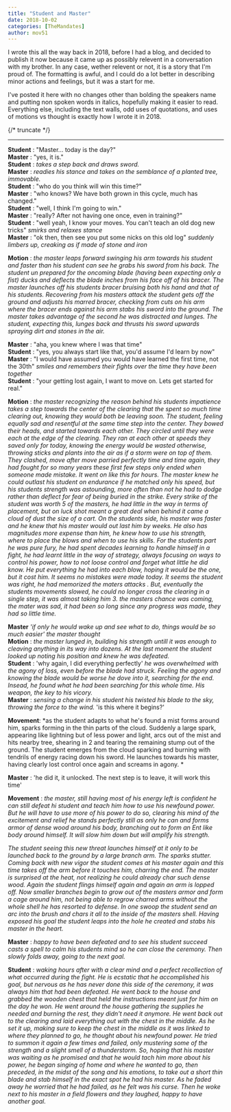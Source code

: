 ```yaml
---
title: "Student and Master"
date: 2018-10-02
categories: [TheMandates]
author: mov51
---
```

I wrote this all the way back in 2018, before I had a blog, and decided to publish it now because it came up as possibly relevent in a conversation with my brother. In any case, wether relevent or not, it is a story that I'm proud of. The formatting is awful, and I could do a lot better in describing minor actions and feelings, but it was a start for me.  

I've posted it here with no changes other than bolding the speakers name and putting non spoken words in italics, hopefully making it easier to read. Everything else, including the text walls, odd uses of quotations, and uses of motions vs thought is exactly how I wrote it in 2018. 

{/* truncate */}

---

**Student** : "Master… today is the day?"  
**Master** : "yes, it is."  
**Student** : *takes a step back and draws sword.*  
**Master** : *readies his stance and takes on the semblance of a planted tree, immovable.*  
**Student** : "who do you think will win this time?"  
**Master** : "who knows? We have both grown in this cycle, much has changed."  
**Student** : "well, I think I'm going to win."  
**Master** : "really? After not having one once, even in training?"  
**Student** : "well yeah, I know your moves. You can't teach an old dog new tricks" *smirks and relaxes stance*  
**Master** : "ok then, then see you put some nicks on this old log" *suddenly limbers up, creaking as if made of stone and iron*  

**Motion** : *the master leaps forward swinging his arm towards his student and faster than his student can see he grabs his sword from his back. The student un prepared for the oncoming blade (having been expecting only a fist) ducks and deflects the blade inches from his face off of his bracer. The master launches off his students bracer bruising both his hand and that of his students. Recovering from his masters attack the student gets off the ground and adjusts his marred bracer, checking from cuts on his arm where the bracer ends against his arm stabs his sword into the ground. The master takes advantage of the second he was distracted and lunges. The student, expecting this, lunges back and thrusts his sword upwards spraying dirt and stones in the air.*

**Master** : "aha, you knew where I was that time"  
**Student** : "yes, you always start like that, you'd assume I'd learn by now"  
**Master** : "I would have assumed you would have learned the first time, not the 30th" *smiles and remembers their fights over the time they have been together*  
**Student** : "your getting lost again, I want to move on. Lets get started for real."  

**Motion** : *the master recognizing the reason behind his students impatience takes a step towards the center of the clearing that the spent so much time clearing out, knowing they would both be leaving soon. The student, feeling equally sad and resentful at the same time step into the center. They bowed their heads, and started towards each other. They circled until they were each at the edge of the clearing. They ran at each other at speeds they saved only for today, knowing the energy would be wasted otherwise, throwing sticks and plants into the air as if a storm were on top of them. They clashed, move after move parried perfectly time and time again, they had fought for so many years these first few steps only ended when someone made mistake. It went on like this for hours. The master knew he could outlast his student on endurance if he matched only his speed, but his students strength was astounding, more often than not he had to dodge rather than deflect for fear of being buried in the strike. Every strike of the student was worth 5 of the masters, he had little in the way in terms of placement, but on luck shot meant a great deal when behind it came a cloud of dust the size of a cart. On the students side, his master was faster and he knew that his master would out last him by weeks. He also has magnitudes more expense than him, he knew how to use his strength, where to place the blows and when to use his skills. For the students part he was pure fury, he had spent decades learning to handle himself in a fight, he had learnt little in the way of strategy, always focusing on ways to control his power, how to not loose control and forget what little he did know. He put everything he had into each blow, hoping it would be the one, but it cost him. It seems no mistakes were made today. It seems the student was right, he had memorized the maters attacks . But, eventually the students movements slowed, he could no longer cross the clearing in a single step, it was almost taking him 3. the masters chance was coming, the mater was sad, it had been so long since any progress was made, they had so little time.*

**Master** *'if only he would wake up and see what to do, things would be so much easier' the master thought*  
**Motion** : *the master lunged in, building his strength untill it was enough to cleaving anything in its way into dozens. At the last moment the student looked up noting his position and knew he was defeated.*  
**Student** : 'why again, I did everything perfectly' *he was overwhelmed with the agony of loss, even before the blade had struck. Feeling the agony and knowing the blade would be worse he dove into it, searching for the end. Insead, he found what he had been searching for this whole time. His weapon, the key to his vicory.*  
**Master** : *sensing a change in his student his twisted his blade to the sky, throwing the force to the wind.* 'is this where it begins?'  

**Movement**: *as the student adapts to what he's found a mist forms around him, sparks forming in the thin parts of the cloud. Suddenly a large spark, appearing like lightning but of less power and light, arcs out of the mist and hits nearby tree, shearing in 2 and tearing the remaining stump out of the ground. The student emerges from the cloud sparking and burning with tendrils of energy racing down his sword. He launches towards his master, having clearly lost control once again and screams in agony. *

**Master** : 'he did it, it unlocked. The next step is to leave, it will work this time'  

**Movement** : *the master, still having most of his energy left is confident he can still defeat hi student and teach him how to use his newfound power. But he will have to use more of his power to do so, clearing his mind of the excitement and relief he stands perfectly still as only he can and forms armor of dense wood around his body, branching out to form an Ent like body around himself. It will slow him down but will amplify his strength.*  

*The student seeing this new threat launches himself at it only to be launched back to the ground by a large branch arm. The sparks stutter. Coming back with new vigor the student comes at his master again and this time takes off the arm before it touches him, charring the end. The master is surprised at the heat, not realizing he could already char such dense wood. Again the student flings himself again and again an arm is lopped off. Now smaller branches begin to grow out of the masters armor and form a cage around him, not being able to regrow charred arms without the whole shell he has resorted to defense. In one swoop the student send an arc into the brush and chars it all to the inside of the masters shell. Having exposed his goal the student leaps into the hole he created and stabs his master in the heart.*  

**Master** : *happy to have been defeated and to see his student succeed casts a spell to calm his students mind so he can close the ceremony. Then slowly folds away, going to the next goal.*  

**Student** : *waking hours after with a clear mind and a perfect recollection of what occurred during the fight. He is ecstatic that he accomplished his goal, but nervous as he has never done this side of the ceremony, it was always him that had been defeated. He went back to the house and grabbed the wooden chest that held the instructions meant just for him on the day he won. He went around the house gathering the supplies he needed  and burning the rest, they didn't need it anymore. He went back out to the clearing and laid everything out with the chest in the middle. As he set it up, making sure to keep the chest in the middle as it was linked to where they planned to go, he thought about his newfound power. He tried to summon it again a few times and failed, only mustering some of the strength and a slight smell of a thunderstorm. So, hoping that his master was waiting as he promised and that he would tach him more about his power, he began singing of home and where he wanted to go, then preceded, in the midst of the song and his emotions, to take out a short thin blade and stab himself in the exact spot he had his master. As he faded away he worried that he had failed, as he felt was his curse. Then he woke next to his master in a field flowers and they laughed, happy to have another goal.*  